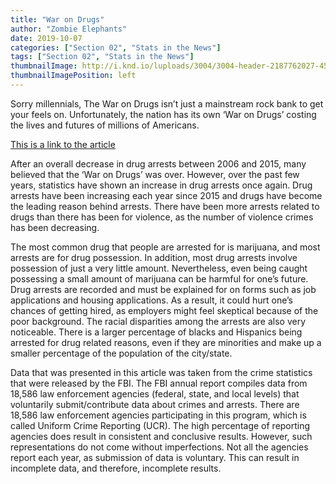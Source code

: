 ```yaml
---
title: "War on Drugs"
author: "Zombie Elephants"
date: 2019-10-07
categories: ["Section 02", "Stats in the News"]
tags: ["Section 02", "Stats in the News"]
thumbnailImage: http://i.knd.io/luploads/3004/3004-header-2187762027-45-lg.jpg
thumbnailImagePosition: left
---
```


Sorry millennials, The War on Drugs isn’t just a mainstream rock bank to get your feels on. Unfortunately, the nation has its own ‘War on Drugs’ costing the lives and futures of millions of Americans.


[This is a link to the article](https://www.nytimes.com/2019/11/05/upshot/is-the-war-on-drugs-over-arrest-statistics-say-no.html)

<!--more-->

After an overall decrease in drug arrests between 2006 and 2015, many believed that the ‘War on Drugs’ was over. However, over the past few years, statistics have shown an increase in drug arrests once again. Drug arrests have been increasing each year since 2015 and drugs have become the leading reason behind arrests. There have been more arrests related to drugs than there has been for violence, as the number of violence crimes has been decreasing.  

The most common drug that people are arrested for is marijuana, and most arrests are for drug possession. In addition, most drug arrests involve possession of just a very little amount. Nevertheless, even being caught possessing a small amount of marijuana can be harmful for one’s future. Drug arrests are recorded and must be explained for on forms such as job applications and housing applications. As a result, it could hurt one’s chances of getting hired, as employers might feel skeptical because of the poor background. The racial disparities among the arrests are also very noticeable. There is a larger percentage of blacks and Hispanics being arrested for drug related reasons, even if they are minorities and make up a smaller percentage of the population of the city/state.  

Data that was presented in this article was taken from the crime statistics that were released by the FBI. The FBI annual report compiles data from 18,586 law enforcement agencies (federal, state, and local levels) that voluntarily submit/contribute data about crimes and arrests. There are 18,586 law enforcement agencies participating in this program, which is called Uniform Crime Reporting (UCR). The high percentage of reporting agencies does result in consistent and conclusive results. However, such representations do not come without imperfections. Not all the agencies report each year, as submission of data is voluntary. This can result in incomplete data, and therefore, incomplete results. 

